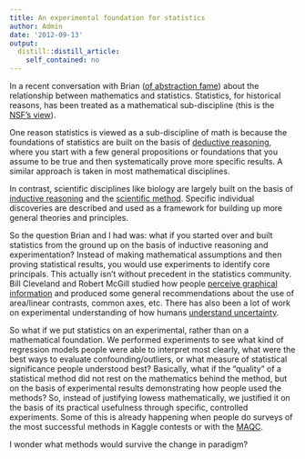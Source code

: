 ```yaml
---
title: An experimental foundation for statistics
author: Admin
date: '2012-09-13'
output:
  distill::distill_article:
    self_contained: no
---
```


In a recent conversation with Brian (<a href="http://simplystatistics.org/post/28840726358/in-which-brian-debates-abstraction-with-t-bone" target="_blank">of abstraction fame</a>) about the relationship between mathematics and statistics. Statistics, for historical reasons, has been treated as a mathematical sub-discipline (this is the <a href="http://simplystatistics.org/post/29899900125/nsf-recognizes-math-and-statistics-are-not-the-same" target="_blank">NSF&#8217;s view</a>).

One reason statistics is viewed as a sub-discipline of math is because the foundations of statistics are built on the basis of <a href="http://en.wikipedia.org/wiki/Deductive_reasoning" target="_blank">deductive reasoning</a>, where you start with a few general propositions or foundations that you assume to be true and then systematically prove more specific results. A similar approach is taken in most mathematical disciplines. 

In contrast, scientific disciplines like biology are largely built on the basis of <a href="http://en.wikipedia.org/wiki/Inductive_reasoning" target="_blank">inductive reasoning</a> and the <a href="http://en.wikipedia.org/wiki/Scientific_method" target="_blank">scientific method</a>. Specific individual discoveries are described and used as a framework for building up more general theories and principles. 

So the question Brian and I had was: what if you started over and built statistics from the ground up on the basis of inductive reasoning and experimentation? Instead of making mathematical assumptions and then proving statistical results, you would use experiments to identify core principals. This actually isn&#8217;t without precedent in the statistics community. Bill Cleveland and Robert McGill studied how people <a href="http://elibrary.unm.edu/courses/documents/ClevelandandMcGill1985-GraphicalPerceptionandGraphicalMethodsforAnalyzingScientificData.pdf" target="_blank">perceive graphical information</a> and produced some general recommendations about the use of area/linear contrasts, common axes, etc. There has also been a lot of work on experimental understanding of how humans <a href="http://www.sciencemag.org/content/333/6048/1393.short" target="_blank">understand uncertainty</a>. 

So what if we put statistics on an experimental, rather than on a mathematical foundation. We performed experiments to see what kind of regression models people were able to interpret most clearly, what were the best ways to evaluate confounding/outliers, or what measure of statistical significance people understood best? Basically, what if the &#8220;quality&#8221; of a statistical method did not rest on the mathematics behind the method, but on the basis of experimental results demonstrating how people used the methods? So, instead of justifying lowess mathematically, we justified it on the basis of its practical usefulness through specific, controlled experiments. Some of this is already happening when people do surveys of the most successful methods in Kaggle contests or with the <a href="http://www.fda.gov/ScienceResearch/BioinformaticsTools/MicroarrayQualityControlProject/default.htm" target="_blank">MAQC</a>.

I wonder what methods would survive the change in paradigm?
